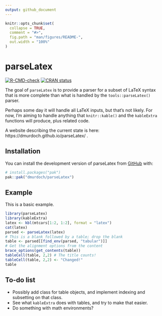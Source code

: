```yaml
---
output: github_document
---
```


<!-- README.md is generated from README.Rmd. Please edit that file -->

```r
knitr::opts_chunk$set(
  collapse = TRUE,
  comment = "#>",
  fig.path = "man/figures/README-",
  out.width = "100%"
)
```

# parseLatex

<!-- badges: start -->
[![R-CMD-check](https://github.com/dmurdoch/parseLatex/actions/workflows/R-CMD-check.yaml/badge.svg)](https://github.com/dmurdoch/parseLatex/actions/workflows/R-CMD-check.yaml)
[![CRAN status](https://www.r-pkg.org/badges/version/parseLatex)](https://CRAN.R-project.org/package=parseLatex)
<!-- badges: end -->

The goal of `parseLatex` is to provide a parser for a subset of
LaTeX syntax that is more complete than what is handled by the
`tools::parseLatex()` parser.  

Perhaps some day it will handle all LaTeX inputs, but that's not
likely.  For now, I'm aiming to handle anything that `knitr::kable()` 
and the `kableExtra` functions will produce, plus related code.

A website describing the current state is here:  https://dmurdoch.github.io/parseLatex/ .

## Installation

You can install the development version of parseLatex from [GitHub](https://github.com/) with:

``` r
# install.packages("pak")
pak::pak("dmurdoch/parseLatex")
```

## Example

This is a basic example.

```r
library(parseLatex)
library(kableExtra)
latex <- kbl(mtcars[1:2, 1:2], format = "latex")
cat(latex)
parsed <- parseLatex(latex)
# This is a blank followed by a table; drop the blank
table <- parsed[[find_env(parsed, "tabular")]]
# Get the alignment options from the content
brace_options(get_contents(table))
tableCell(table, 2,2) # The title counts!
tableCell(table, 2,2) <- "Changed!"
table
```

## To-do list

- Possibly add class for table objects, and implement
  indexing and subsetting on that class.
- See what `kableExtra` does with tables, and try to make that
easier.
- Do something with math environments?

